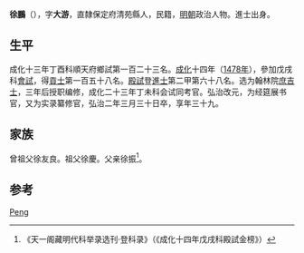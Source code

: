 {{Otheruses|other=名为徐鵬的其他人物|徐鹏}}

'''徐鵬'''（{{bd|1451年||1489年||}}），字'''大游'''，直隸保定府清苑縣人，民籍，[[明朝|明朝]]政治人物。進士出身。

== 生平 ==
成化十三年丁酉科順天府鄉試第一百二十三名。[[成化|成化]]十四年（[[1478年|1478年]]），參加戊戌科[[會試|會試]]，得[[貢士|貢士]]第一百五十八名。[[殿試|殿試]]登[[進士|進士]]第二甲第六十八名。选为翰林院[[庶吉士|庶吉士]]，三年后授职编修，成化二十三年丁未科会试同考官。弘治改元，为经筵展书官，又为实录纂修官，弘治二年三月三十日卒，享年三十九。

== 家族 ==
曾祖父徐友良。祖父徐慶。父亲徐振<ref>《天一阁藏明代科举录选刊·登科录》（《成化十四年戊戌科殿試金榜》）</ref>。

== 参考 ==
{{reflist}}

{{成化十四年戊戌科殿試金榜}}

{{Authority control}}

{{DEFAULTSORT:Xu徐}}
[[Category:徐姓|Peng]]


{{明朝人物小作品}}